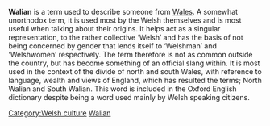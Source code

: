 {{cleanup-date|February 2006}}
{{verify|February 2006}}

'''Walian''' is a term used to describe someone from [[Wales]]. A somewhat unorthodox term, it is used most by the Welsh themselves and is most useful when talking about their origins. It helps act as a singular representation, to the rather collective ‘Welsh’ and has the basis of not being concerned by gender that lends itself to ‘Welshman’ and ‘Welshwomen’ respectively. The term therefore is not as common outside the country, but has become something of an official slang within. It is most used in the context of the divide of north and south Wales, with reference to language, wealth and views of England, which has resulted the terms; North Walian and South Walian. This word is included in the Oxford English dictionary despite being a word used mainly by Welsh speaking citizens.

[[Category:Welsh culture]]
[[Category:Welsh people| Walian]]